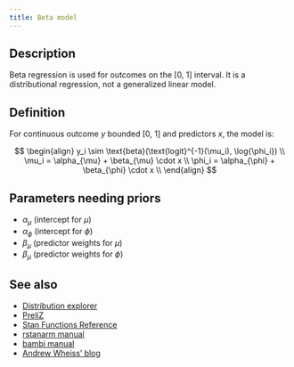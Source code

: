 ```yaml
---
title: Beta model
---
```


## Description

Beta regression is used for outcomes on the [0, 1] interval. It is a
distributional regression, not a generalized linear model.

## Definition

For continuous outcome $y$ bounded [0, 1] and predictors $x$, the model is:

$$
\begin{align}
y_i \sim \text{beta}(\text{logit}^{-1}(\mu_i), \log{\phi_i}) \\
\mu_i = \alpha_{\mu} + \beta_{\mu} \cdot x \\
\phi_i = \alpha_{\phi} + \beta_{\phi} \cdot x \\
\end{align}
$$

## Parameters needing priors

- $\alpha_{\mu}$ (intercept for $\mu$)
- $\alpha_{\phi}$ (intercept for $\phi$)
- $\beta_{\mu}$ (predictor weights for $\mu$)
- $\beta_{\mu}$ (predictor weights for $\phi$)


## See also

- [Distribution explorer](https://distribution-explorer.github.io/continuous/beta.html)
- [PreliZ](https://preliz.readthedocs.io/en/latest/examples/gallery/beta.html)
- [Stan Functions Reference](https://mc-stan.org/docs/functions-reference/continuous_distributions_on_0_1.html#beta-distribution)
- [rstanarm manual](https://mc-stan.org/rstanarm/articles/betareg.html)
- [bambi manual](https://bambinos.github.io/bambi/notebooks/beta_regression.html)
- [Andrew Wheiss' blog](https://www.andrewheiss.com/blog/2021/11/08/beta-regression-guide/)
